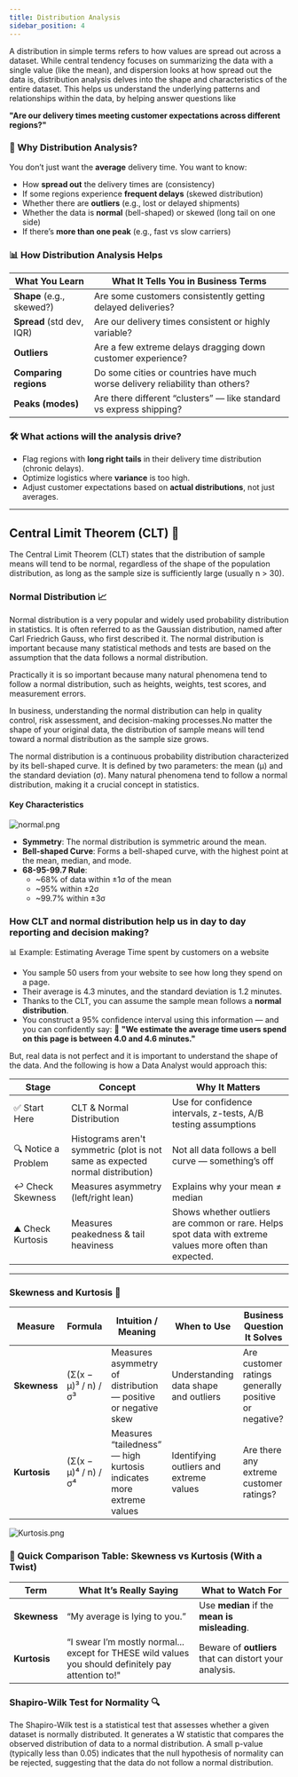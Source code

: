 ```yaml
---
title: Distribution Analysis
sidebar_position: 4
---
```


A distribution in simple terms refers to how values are spread out across a dataset. 
While central tendency focuses on summarizing the data with a single value (like the mean), and dispersion looks at how spread out the data is, distribution analysis delves into the shape and characteristics of the entire dataset.
This helps us understand the underlying patterns and relationships within the data, by helping answer questions like 

**"Are our delivery times meeting customer expectations across different regions?"**


### 🧠 Why Distribution Analysis?

You don’t just want the **average** delivery time. You want to know:

- How **spread out** the delivery times are (consistency)
- If some regions experience **frequent delays** (skewed distribution)
- Whether there are **outliers** (e.g., lost or delayed shipments)
- Whether the data is **normal** (bell-shaped) or skewed (long tail on one side)
- If there’s **more than one peak** (e.g., fast vs slow carriers)

### 📊 How Distribution Analysis Helps

| **What You Learn**            | **What It Tells You in Business Terms**                                           |
|-------------------------------|------------------------------------------------------------------------------------|
| **Shape** (e.g., skewed?)     | Are some customers consistently getting delayed deliveries?                       |
| **Spread** (std dev, IQR)     | Are our delivery times consistent or highly variable?                             |
| **Outliers**                  | Are a few extreme delays dragging down customer experience?                       |
| **Comparing regions**         | Do some cities or countries have much worse delivery reliability than others?     |
| **Peaks (modes)**             | Are there different “clusters” — like standard vs express shipping?               |


### 🛠️ What actions will the analysis drive?
- Flag regions with **long right tails** in their delivery time distribution (chronic delays).
- Optimize logistics where **variance** is too high.
- Adjust customer expectations based on **actual distributions**, not just averages.

--- 

## Central Limit Theorem (CLT) 📏

The Central Limit Theorem (CLT) states that the distribution of sample means will tend to be normal, regardless of the shape of the population distribution, as long as the sample size is sufficiently large (usually n > 30).

### Normal Distribution 📈

Normal distribution is a very popular and widely used probability distribution in statistics. It is often referred to as the Gaussian distribution, named after Carl Friedrich Gauss, who first described it. The normal distribution is important because many statistical methods and tests are based on the assumption that the data follows a normal distribution.

Practically it is so important because many natural phenomena tend to follow a normal distribution, such as heights, weights, test scores, and measurement errors. 

In business, understanding the normal distribution can help in quality control, risk assessment, and decision-making processes.No matter the shape of your original data, the distribution of sample means will tend toward a normal distribution as the sample size grows.

The normal distribution is a continuous probability distribution characterized by its bell-shaped curve. It is defined by two parameters: the mean (μ) and the standard deviation (σ). Many natural phenomena tend to follow a normal distribution, making it a crucial concept in statistics.

#### Key Characteristics

![normal.png](./assets/normal-distra.png)

- **Symmetry**: The normal distribution is symmetric around the mean.
- **Bell-shaped Curve**: Forms a bell-shaped curve, with the highest point at the mean, median, and mode.
- **68-95-99.7 Rule**: 
  - ~68% of data within ±1σ of the mean
  - ~95% within ±2σ
  - ~99.7% within ±3σ

### How CLT and normal distribution help us in day to day reporting and decision making?
📊 Example: Estimating Average Time spent by customers on a website
- You sample 50 users from your website to see how long they spend on a page.
- Their average is 4.3 minutes, and the standard deviation is 1.2 minutes.
- Thanks to the CLT, you can assume the sample mean follows a **normal distribution**.
- You construct a 95% confidence interval using this information — and you can confidently say:
💬 **"We estimate the average time users spend on this page is between 4.0 and 4.6 minutes."**

But, real data is not perfect and it is important to understand the shape of the data.
And the following is how a Data Analyst would approach this:

| **Stage**                        | **Concept**                              | **Why It Matters**                                                                 |
|----------------------------------|------------------------------------------|-------------------------------------------------------------------------------------|
| ✅ Start Here                     | CLT & Normal Distribution                | Use for confidence intervals, z-tests, A/B testing assumptions                     |
| 🔍 Notice a Problem              | Histograms aren't symmetric (plot is not same as expected normal distribution)             | Not all data follows a bell curve — something’s off                               |
| ↩️ Check Skewness                | Measures asymmetry (left/right lean)     | Explains why your mean ≠ median                                                   |
| ⛰️ Check Kurtosis                | Measures peakedness & tail heaviness     | Shows whether outliers are common or rare. Helps spot data with extreme values more often than expected.             |

---
### Skewness and Kurtosis 📏
| **Measure**       | **Formula**           | **Intuition / Meaning**                                               | **When to Use**                                 | **Business Question It Solves**                                 |
|-------------------|------------------------|------------------------------------------------------------------------|--------------------------------------------------|-----------------------------------------------------------------|
| **Skewness**      | (Σ(x − μ)³ / n) / σ³  | Measures asymmetry of distribution — positive or negative skew        | Understanding data shape and outliers           | Are customer ratings generally positive or negative?            |
| **Kurtosis**      | (Σ(x − μ)⁴ / n) / σ⁴  | Measures “tailedness” — high kurtosis indicates more extreme values   | Identifying outliers and extreme values         | Are there any extreme customer ratings?                         |

  
   ![Kurtosis.png](./assets/Kurtosiṣ.png)

### 🧠 Quick Comparison Table: Skewness vs Kurtosis (With a Twist)

| **Term**       | **What It’s Really Saying**                     | **What to Watch For**                    |
|----------------|--------------------------------------------------|------------------------------------------|
| **Skewness**   | “My average is lying to you.”                    | Use **median** if the **mean is misleading**. |
| **Kurtosis**   | “I swear I’m mostly normal... except for THESE wild values you should definitely pay attention to!" | Beware of **outliers** that can distort your analysis. |


### Shapiro-Wilk Test for Normality 🔍

The Shapiro-Wilk test is a statistical test that assesses whether a given dataset is normally distributed. It generates a W statistic that compares the observed distribution of data to a normal distribution. A small p-value (typically less than 0.05) indicates that the null hypothesis of normality can be rejected, suggesting that the data do not follow a normal distribution.
